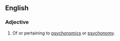 ==English==

===Adjective===
{{en-adj|-}}

# Of or pertaining to [[psychonomics]] or [[psychonomy]].